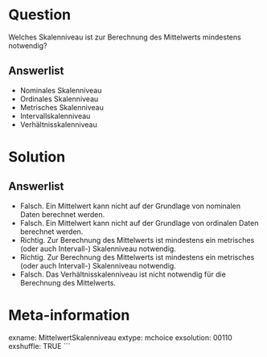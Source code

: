 
Question
========

Welches Skalenniveau ist zur Berechnung des Mittelwerts mindestens notwendig?

Answerlist
----------

* Nominales Skalenniveau
* Ordinales Skalenniveau
* Metrisches Skalenniveau
* Intervallskalenniveau
* Verhältnisskalenniveau

Solution
========

Answerlist
----------

* Falsch. Ein Mittelwert kann nicht auf der Grundlage von nominalen Daten berechnet werden.
* Falsch. Ein Mittelwert kann nicht auf der Grundlage von ordinalen Daten berechnet werden.
* Richtig. Zur Berechnung des Mittelwerts ist mindestens ein metrisches (oder auch Intervall-) Skalenniveau notwendig.
* Richtig. Zur Berechnung des Mittelwerts ist mindestens ein metrisches (oder auch Intervall-) Skalenniveau notwendig.
* Falsch. Das Verhältnisskalenniveau ist nicht notwendig für die Berechnung des Mittelwerts.

Meta-information
================
exname: MittelwertSkalenniveau
extype: mchoice 
exsolution: 00110
exshuffle: TRUE
```